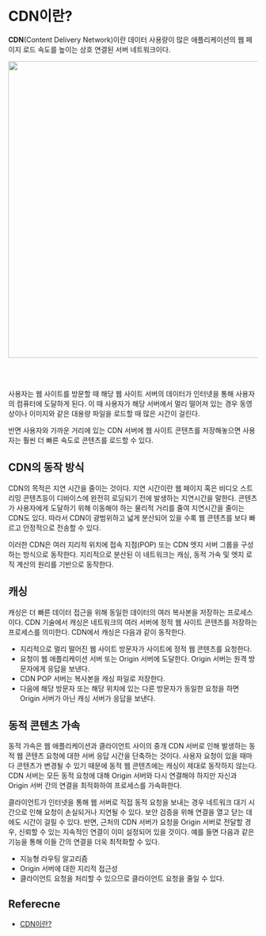 
# CDN이란?

**CDN**(Content Delivery Network)이란 데이터 사용량이 많은 애플리케이션의
웹 페이지 로드 속도를 높이는 상호 연결된 서버 네트워크이다.

<Image
  src="https://user-images.githubusercontent.com/63354527/222939560-2aeb7374-ebea-44ec-9ef5-225867763250.png"
  width="600px"
/>

<br />
<br />

사용자는 웹 사이트를 방문할 때 해당 웹 사이트 서버의 데이터가 인터넷을 통해 사용자의 컴퓨터에 도달하게 된다.
이 때 사용자가 해당 서버에서 멀리 떨어져 있는 경우 동영상이나 이미지와 같은 대용량 파일을 로드할 때 많은 시간이 걸린다.

반면 사용자와 가까운 거리에 있는 CDN 서버에 웹 사이트 콘텐츠를 저장해놓으면 사용자는 훨씬 더 빠른 속도로 콘텐츠를 로드할 수 있다.

## CDN의 동작 방식

CDN의 목적은 지연 시간을 줄이는 것이다. 지연 시간이란 웹 페이지 혹은 비디오 스트리밍 콘텐츠등이 디바이스에 완전히
로딩되기 전에 발생하는 지연시간을 말한다. 콘텐츠가 사용자에게 도달하기 위해 이동해야 하는 물리적 거리를 줄여 지연시간을
줄이는 CDN도 있다. 따라서 CDN이 광범위하고 넓게 분산되어 있을 수록 웹 콘텐츠를 보다 빠르고 안정적으로 전송할 수 있다.

이러한 CDN은 여러 지리적 위치에 접속 지점(POP) 또는 CDN 엣지 서버 그룹을 구성하는 방식으로 동작한다. 지리적으로 분산된
이 네트워크는 캐싱, 동적 가속 및 엣지 로직 계산의 원리를 기반으로 동작한다.

## 캐싱

캐싱은 더 빠른 데이터 접근을 위해 동일한 데이터의 여러 복사본을 저장하는 프로세스이다. CDN 기술에서 캐싱은 네트워크의 여러 서버에
정적 웹 사이트 콘텐츠를 저장하는 프로세스를 의미한다. CDN에서 캐싱은 다음과 같이 동작한다.

- 지리적으로 멀리 떨어진 웹 사이트 방문자가 사이트에 정적 웹 콘텐츠를 요청한다.
- 요청이 웹 애플리케이션 서버 또는 Origin 서버에 도달한다. Origin 서버는 원격 방문자에게 응답을 보낸다.
- CDN POP 서버는 복사본을 캐싱 파일로 저장한다.
- 다음에 해당 방문자 또는 해당 위치에 있는 다른 방문자가 동일한 요청을 하면 Origin 서버가 아닌 캐싱 서버가 응답을 보낸다.

## 동적 콘텐츠 가속

동적 가속은 웹 애플리케이션과 클라이언트 사이의 중개 CDN 서버로 인해 발생하는 동적 웹 콘텐츠 요청에 대한 서버 응답 시간을 단축하는 것이다.
사용자 요청이 있을 때마다 콘텐츠가 변경될 수 있기 때문에 동적 웹 콘텐츠에는 캐싱이 제대로 동작하지 않는다. CDN 서버는 모든 동적 요청에 대해
Origin 서버와 다시 연결해야 하지만 자신과 Origin 서버 간의 연결을 최적화하여 프로세스를 가속화한다.

클라이언트가 인터넷을 통해 웹 서버로 직접 동적 요청을 보내는 경우 네트워크 대기 시간으로 인해 요청이 손실되거나 지연될 수 있다.
보안 검증을 위해 연결을 열고 닫는 데에도 시간이 걸릴 수 있다. 반면, 근처의 CDN 서버가 요청을 Origin 서버로 전달할 경우,
신뢰할 수 있는 지속적인 연결이 이미 설정되어 있을 것이다. 예를 들면 다음과 같은 기능을 통해 이들 간의 연결을 더욱
최적화할 수 있다.

- 지능형 라우팅 알고리즘
- Origin 서버에 대한 지리적 접근성
- 클라이언트 요청을 처리할 수 있으므로 클라이언트 요청을 줄일 수 있다.

## Referecne

- [CDN이란?](https://code-lab1.tistory.com/261?category=1213004)
